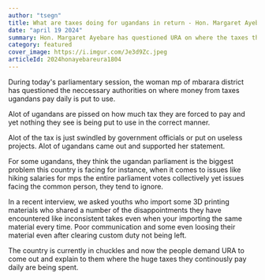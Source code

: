 ```yaml
---
author: "tsegn"
title: What are taxes doing for ugandans in return - Hon. Margaret Ayebare
date: "april 19 2024"
summary: Hon. Margaret Ayebare has questioned URA on where the taxes the common people pay are being put to use.
category: featured
cover_image: https://i.imgur.com/Je3d9Zc.jpeg
articleId: 2024honayebareura1804
---
```


During today's parliamentary session, the woman mp of mbarara district has questioned the neccessary authorities on where money from taxes ugandans pay daily is put to use.

Alot of ugandans are pissed on how much tax they are forced to pay and yet nothing they see is being put to use in the correct manner.

Alot of the tax is just swindled by government officials or put on useless projects. Alot of ugandans came out and supported her statement.

<TweetComponent id="1780880817335521359" />

For some ugandans, they think the ugandan parliament is the biggest problem this country is facing for instance, when it comes to issues like hiking salaries for mps the entire parliament votes collectively yet issues facing the common person, they tend to ignore.

In a recent interview, we asked youths who import some 3D printing materials who shared a number of the disappointments they have encountered like inconsistent takes even when your importing the same material every time. Poor communication and some even loosing their material even after clearing custom duty not being left.

The country is currently in chuckles and now the people demand URA to come out and explain to them where the huge taxes they continously pay daily are being spent.
